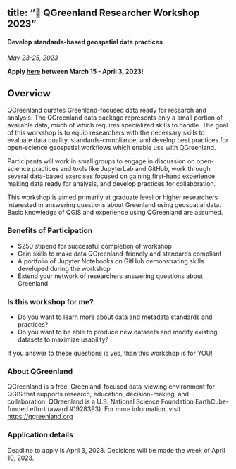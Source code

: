 <!-- vim: set ft=markdown: -->
---
title: "🧪 QGreenland Researcher Workshop 2023"
---

#### Develop standards-based geospatial data practices

_May 23-25, 2023_

**Apply [here](https://forms.gle/HkgtxhHSBTuqiRLf7) between March 15 - April 3, 2023!**


## Overview

QGreenland curates Greenland-focused data ready for research and analysis. The
QGreenland data package represents only a small portion of available data, much of which
requires specialized skills to handle. The goal of this workshop is to equip researchers
with the necessary skills to evaluate data quality, standards-compliance, and develop
best practices for open-science geospatial workflows which enable use with QGreenland.

Participants will work in small groups to engage in discussion on open-science practices
and tools like JupyterLab and GitHub, work through several data-based exercises focused
on gaining first-hand experience making data ready for analysis, and develop practices
for collaboration.

This workshop is aimed primarily at graduate level or higher researchers interested in
answering questions about Greenland using geospatial data. Basic knowledge of QGIS and
experience using QGreenland are assumed.


### Benefits of Participation

* $250 stipend for successful completion of workshop
* Gain skills to make data QGreenland-friendly and standards compliant
* A portfolio of Jupyter Notebooks on GitHub demonstrating skills developed during the workshop
* Extend your network of researchers answering questions about Greenland


### Is this workshop for me?

* Do you want to learn more about data and metadata standards and practices?
* Do you want to be able to produce new datasets and modify existing datasets to maximize usability?

If you answer to these questions is yes, than this workshop is for YOU!


### About QGreenland

QGreenland is a free, Greenland-focused data-viewing environment for QGIS that
supports research, education, decision-making, and collaboration. QGreenland is
a U.S. National Science Foundation EarthCube-funded effort (award #1928393).
For more information, visit [https://qgreenland.org](https://qgreenland.org)


### Application details

Deadline to apply is April 3, 2023.
Decisions will be made the week of April 10, 2023.
